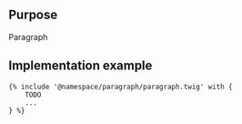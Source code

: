 ## Purpose

Paragraph

## Implementation example
```
{% include '@namespace/paragraph/paragraph.twig' with {
	TODO
	...
} %}
```